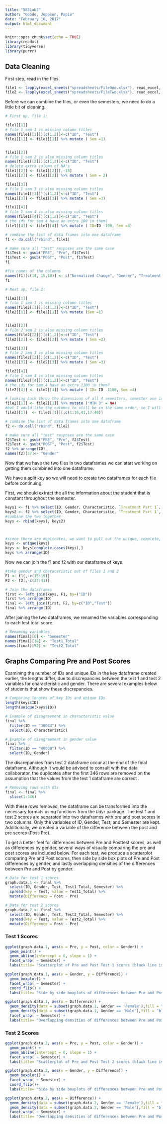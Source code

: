 ```yaml
---
title: "585Lab3"
author: "Goode, Jeppson, Papio"
date: "February 16, 2017"
output: html_document
---
```


```r
knitr::opts_chunk$set(echo = TRUE)
library(readxl)
library(tidyverse)
library(purrr)
```

## Data Cleaning

First step, read in the files. 


```r
file1 <- lapply(excel_sheets("spreadsheets/FileOne.xlsx"), read_excel, path = "spreadsheets/FileOne.xlsx")
file2 <- lapply(excel_sheets("spreadsheets/FileTwo.xlsx"), read_excel, path = "spreadsheets/FileTwo.xlsx")

```

Before we can combine the files, or even the semesters, we need to do a little bit of cleaning.

```r
# First up, file 1:

file1[[1]]
# file 1 sem 1 is missing column titles
names(file1[[1]])[c(1,2)]<-c("ID", "Test")
file1[[1]] <- file1[[1]] %>% mutate ( Sem =1)


file1[[2]]
# file 1 sem 2 is also missing column titles
names(file1[[2]])[c(1,2)]<-c("ID", "Test")
# delete extra column of NA's
file1[[2]] <- file1[[2]][,-15]
file1[[2]] <- file1[[2]] %>% mutate ( Sem = 2)

file1[[3]]
# file 1 sem 3 is also missing column titles
names(file1[[3]])[c(1,2)]<-c("ID", "Test")
file1[[3]] <- file1[[3]] %>% mutate ( Sem =3)

file1[[4]]
# file 1 sem 4 is also missing column titles
names(file1[[4]])[c(1,2)]<-c("ID", "Test")
# the ids for sem 4 have an extra 100 in them?
file1[[4]] <- file1[[4]] %>% mutate ( ID=ID -100, Sem =4)

# combine the list of data frames into one dataframe
f1 <- do.call("rbind", file1)

# make sure all "test" resposes are the same case
f1$Test <- gsub("PRE", "Pre", f1$Test)
f1$Test <- gsub("POST", "Post", f1$Test)
f1

#fix names of the columns
names(f1)[c(14, 15,18)] <- c("Normalized Change", "Gender", "Treatment Part 2")
f1


```

```r
# Next up, file 2:

file2[[1]]
# file 1 sem 1 is missing column titles
names(file2[[1]])[c(1,2)]<-c("ID", "Test")
file2[[1]] <- file2[[1]] %>% mutate (Sem =1)


file2[[2]]
# file 2 sem 2 is also missing column titles
names(file2[[2]])[c(1,2)]<-c("ID", "Test")
file2[[2]] <- file2[[2]] %>% mutate ( Sem =2)

file2[[3]]
# file 2 sem 3 is also missing column titles
names(file2[[3]])[c(1,2)]<-c("ID", "Test")
file2[[3]] <- file2[[3]] %>% mutate ( Sem =3)

file2[[4]]
# file 1 sem 4 is also missing column titles
names(file2[[4]])[c(1,2)]<-c("ID", "Test")
# the ids for sem 4 have an extra 1100 in them?
file2[[4]] <- file2[[4]] %>% mutate ( ID= ID -1100, Sem =4)

# looking back throu the dimensions of all 4 semesters, semester one is missing the column "MTH 3", so we'll add in a column of NAS
file2[[1]] <- file2[[1]] %>% mutate ("MTH 3" = NA)
#but I would like the columns to still be in the same order, so I will rearrange them
file2[[1]]  <- file2[[1]][,c(1:16,41,17:40)]

# combine the list of data frames into one dataframe
f2 <- do.call("rbind", file2)

# make sure all "test" resposes are the same case
f2$Test <- gsub("PRE", "Pre", f2$Test)
f2$Test <- gsub("POST", "Post", f2$Test)
f2 %>% arrange(ID)
names(f2)[37]<- "Gender"


```

Now that we have the two files in two dataframes we can start working on getting them combined into one dataframe.

We have a split key so we will need to create two dataframes for each file before continuing.

First, we should extract the all the information about the student that is constant throughout the semester.

```r

keys1 <- f1 %>% select(ID, Gender, Characteristic, `Treatment Part 1`, `Treatment Part 2`, Sem)
keys2 <- f2 %>% select(ID, Gender, Characteristic, `Treatment Part 1`, `Treatment Part 2`, Sem)
#combine the two together
keys <- rbind(keys1, keys2)



#since there are duplicates, we want to pull out the unique, complete, values
keys <- unique(keys)
keys <- keys[complete.cases(keys),]
keys %>% arrange(ID)
```


Now we can join the f1 and f2 with our dataframe of keys

```r
#take gender and characeristic out of files 1 and 2
F1 <- f1[,-c(15:19)]
F2 <- f2[,-c(37:41)]

# Join the dataframes
first <- left_join(keys, F1, by=("ID"))
first %>% arrange(ID)
final <- left_join(first, F2, by=c("ID","Test"))
final %>% arrange(ID)

```


After joining the two dataframes, we renamed the variables corresponding to each test total score.


```r

# Renaming variables
names(final)[6] <- "Semester"
names(final)[18] <- "Test1_Total"
names(final)[52] <- "Test2_Total"
```

## Graphs Comparing Pre and Post Scores


Examining the number of IDs and unique IDs in the key dataframe created earlier, the lengths differ, due to discrepancies between the test 1 and test 2 variables for characteristic and gender. There are several examples below of students that show these discrepancies.

```r
# Comparing lengths of key IDs and unique IDs
length(keys$ID)
length(unique(keys$ID))

# Example of disagreement in characteristic value
final %>%
  filter(ID == "30033") %>%
  select(ID, Characteristic)

# Example of disagreement in gender value
final %>%
  filter(ID == "40030") %>%
  select(ID, Gender)
```

The discrepancies from test 2 dataframe occur at the end of the final dataframe. Although it would be advised to consult with the data collaborator, the duplicates after the first 346 rows are removed on the assumption that the values from the test 1 dataframe are correct .

```r
# Removing rows with dis
final <- final %>%
  slice(1:346)
```

With these rows removed, the dataframe can be transformed into the necessary formats using functions from the *tidyr* package. The test 1 and test 2 scores are separated into two dataframes with pre and post scores in two columns. Only the variables of ID, Gender, Test, and Semester are kept. Additionally, we created a variable of the difference between the post and pre scores (Post-Pre).

To get a better feel for differences between Pre and Posttest scores, as well as differences by gender, several ways of visually comparing the pre and post scores are included below. For each test, we produce a scatterplot comparing Pre and Post scores, then side by side box plots of Pre and Post differences by gender, and lastly overlapping densities of the differences between Pre and Post by gender.

```r
# Data for test 1 scores
graph.data.1 <- final %>%
  select(ID, Gender, Test, Test1_Total, Semester) %>%
  spread(key = Test, value = Test1_Total) %>%
  mutate(Difference = Post - Pre)

# Data for test 2 scores
graph.data.2 <- final %>%
  select(ID, Gender, Test, Test2_Total, Semester) %>%
  spread(key = Test, value = Test2_Total) %>%
  mutate(Difference = Post - Pre)
```

### Test 1 Scores

```r
ggplot(graph.data.1, aes(x = Pre, y = Post, color = Gender)) + 
  geom_point() + 
  geom_abline(intercept = 0, slope = 1) +
  facet_wrap( ~ Semester) +
  labs(title= "Scatterplot of Pre and Post Test 1 scores (black line is the 1:1 line)")

ggplot(graph.data.1, aes(x = Gender, y = Difference)) + 
  geom_boxplot() +
  facet_wrap( ~ Semester) +
  coord_flip() +
  labs(title= "Side by side boxplots of differences between Pre and Post Test 1 scores")

ggplot(graph.data.1, aes(x = Difference)) + 
  geom_density(data = subset(graph.data.1, Gender == 'Female'),fill = "red", alpha = 0.5) +
  geom_density(data = subset(graph.data.1, Gender == 'Male'),fill = "blue", alpha = 0.5) +
  facet_wrap( ~ Semester) +
  labs(title= "Overlapping densities of differences between Pre and Post Test 1 scores")
```

### Test 2 Scores

```r
ggplot(graph.data.2, aes(x = Pre, y = Post, color = Gender)) + 
  geom_point() + 
  geom_abline(intercept = 0, slope = 1) +
  facet_wrap( ~ Semester) +
  labs(title= "Scatterplot of Pre and Post Test 2 scores (black line is the 1:1 line)")

ggplot(graph.data.2, aes(x = Gender, y = Difference)) + 
  geom_boxplot() +
  facet_wrap( ~ Semester) +
  coord_flip()+
  labs(title= "Side by side boxplots of differences between Pre and Post Test 2 scores")

ggplot(graph.data.2, aes(x = Difference)) + 
  geom_density(data = subset(graph.data.2, Gender == 'Female'),fill = "red", alpha = 0.5) +
  geom_density(data = subset(graph.data.2, Gender == 'Male'),fill = "blue", alpha = 0.5) +
  facet_wrap( ~ Semester) +
  labs(title= "Overlapping densities of differences between Pre and Post Test 2 scores")
```





